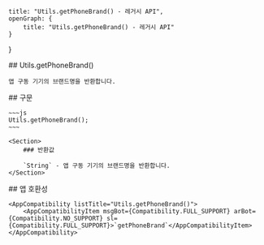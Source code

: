 
    title: "Utils.getPhoneBrand() - 레거시 API",
    openGraph: {
        title: "Utils.getPhoneBrand() - 레거시 API"
    }
}

<Section>
    ## Utils.getPhoneBrand()

    앱 구동 기기의 브랜드명을 반환합니다.
</Section>
<Section>
    ## 구문

    ~~~js
    Utils.getPhoneBrand();
    ~~~

    <Section>
        ### 반환값

        `String` - 앱 구동 기기의 브랜드명을 반환합니다.
    </Section>
</Section>
<Section>
    ## 앱 호환성

    <AppCompatibility listTitle="Utils.getPhoneBrand()">
        <AppCompatibilityItem msgBot={Compatibility.FULL_SUPPORT} arBot={Compatibility.NO_SUPPORT} sl={Compatibility.FULL_SUPPORT}>`getPhoneBrand`</AppCompatibilityItem>
    </AppCompatibility>
</Section>